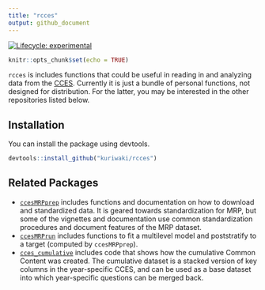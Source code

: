 ```yaml
---
title: "rcces"
output: github_document
---
```


<!-- badges: start -->
[![Lifecycle: experimental](https://img.shields.io/badge/lifecycle-experimental-orange.svg)](https://www.tidyverse.org/lifecycle/#experimental)
<!-- badges: end -->

```r
knitr::opts_chunk$set(echo = TRUE)
```


`rcces` is includes functions that could be useful in reading in and analyzing data from the [CCES](https://dataverse.harvard.edu/dataset.xhtml?persistentId=doi:10.7910/DVN/II2DB6). Currently it is just a bundle of personal functions, not designed for distribution. For the latter, you may be interested in the other repositories listed below.


## Installation

You can install the package using devtools. 

```r
devtools::install_github("kuriwaki/rcces")
```


## Related Packages

- [`ccesMRPprep`](https://www.shirokuriwaki.com/ccesMRPprep/reference/index.html) includes functions and documentation on how to download and standardized data. It is geared towards standardization for MRP, but some of the vignettes and documentation use common standardization procedures and document features of the MRP dataset. 
- [`ccesMRPrun`](https://github.com/kuriwaki/ccesMRPrun/tree/master/R) includes functions to fit a multilevel model and poststratify to a target (computed by `ccesMRPprep`).
- [`cces_cumulative`](https://github.com/kuriwaki/cces_cumulative) includes code that shows how the cumulative Common Content was created. The cumulative dataset is a stacked version of key columns in the year-specific CCES, and can be used as a base dataset into which year-specific questions can be merged back. 
